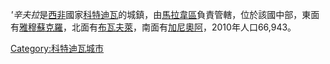 '''辛夫拉''是[[西非|西非]]國家[[科特迪瓦|科特迪瓦]]的城鎮，由[[馬拉韋區|馬拉韋區]]負責管轄，位於該國中部，東面有[[雅穆蘇克羅|雅穆蘇克羅]]，北面有[[布瓦夫萊|布瓦夫萊]]，南面有[[加尼奧阿|加尼奧阿]]，2010年人口66,943。

[[Category:科特迪瓦城市|Category:科特迪瓦城市]]

{{CotedIvoire-stub}}